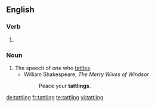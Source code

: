 ==English==

===Verb===
{{head|en|present participle}}

# {{present participle of|tattle|lang=en}}

===Noun===
{{en-noun}}

# The speech of one who [[tattle]]s.
#* William Shakespeare, ''The Merry Wives of Windsor''
#*: Peace your '''tattlings'''.

[[de:tattling]]
[[fr:tattling]]
[[te:tattling]]
[[vi:tattling]]